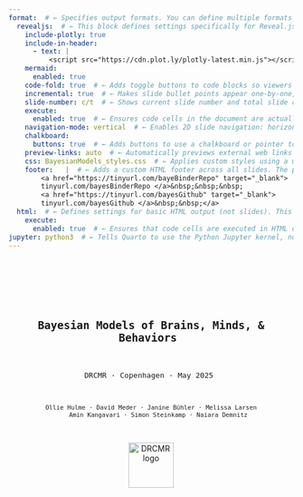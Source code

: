 ```yaml
---  
format:  # ← Specifies output formats. You can define multiple formats like revealjs (slides), html, pdf, etc.
  revealjs:  # ← This block defines settings specifically for Reveal.js slide output.
    include-plotly: true
    include-in-header:
      - text: |
          <script src="https://cdn.plot.ly/plotly-latest.min.js"></script>
    mermaid:
      enabled: true
    code-fold: true  # ← Adds toggle buttons to code blocks so viewers can hide/show the code.
    incremental: true  # ← Makes slide bullet points appear one-by-one, rather than all at once.
    slide-number: c/t  # ← Shows current slide number and total slide count (e.g., “3/10”) in the presentation.
    execute:
      enabled: true  # ← Ensures code cells in the document are actually executed during rendering.
    navigation-mode: vertical  # ← Enables 2D slide navigation: horizontal for sections, vertical for subsections.
    chalkboard:
      buttons: true  # ← Adds buttons to use a chalkboard or pointer tool while presenting.
    preview-links: auto  # ← Automatically previews external web links (e.g., YouTube, PDFs) inside slides.
    css: BayesianModels_styles.css  # ← Applies custom styles using a user-defined CSS file.
    footer:   |  # ← Adds a custom HTML footer across all slides. The pipe (|) means the following lines are literal block text.
        <a href="https://tinyurl.com/bayeBinderRepo" target="_blank">
        tinyurl.com/bayesBinderRepo </a>&nbsp;&nbsp;&nbsp;  
        <a href="https://tinyurl.com/bayesGithub" target="_blank">
        tinyurl.com/bayesGithub </a>&nbsp;&nbsp;</a>      
  html:  # ← Defines settings for basic HTML output (not slides). This is optional, but useful if rendering to HTML format too.
    execute:
      enabled: true  # ← Ensures that code cells are executed in HTML output as well.
jupyter: python3  # ← Tells Quarto to use the Python Jupyter kernel, not the default R kernel.
--- 
```

<!-- #region Title slide -->
--- 
 

<div style="display: flex; flex-direction: column; align-items: center; height: 100vh; padding-top: 60px; text-align: center;">
  <div style="font-size:1.6em; font-weight:bold; margin-bottom:10px; margin-top:10px;">
    Bayesian Models of Brains, Minds, & Behaviors 
  </div>

  <div style="font-size:1.1em; margin-bottom:15px;">
    DRCMR · Copenhagen · May 2025 
  </div>

  <div style="font-size:0.9em; max-width: 80%; margin: 0 auto;">
    Ollie Hulme · David Meder · Janine Bühler · Melissa Larsen
        Amin Kangavari · Simon Steinkamp · Naiara Demnitz
  </div>

  <img src="images/DRCMR_regionH_KU_logo.png" alt="DRCMR logo" style="height:80px; margin-top:15px;">
</div>

---
<!-- #endregion -->

<!-- #region Lecture#1 Preamble -->
# Lecture 1: Preamble
- How the week will go
- Materials  
- Schedule  
- Social 😊  
- Aims & expectations  

## Course overview

- **Basic modelling** → Get started
- **Intermediate modelling** → Go deeper
- **Integrate neural data** → Bridge brain & behavior
- **Group presentations** → Show what you built
- ↓
- lectures · interactive exercises · discussion · case studies ·  group work 
 
## Overarching schematic
- ![](images/course_schema.jpg){width=100%}
- Your group project will reflect this workflow.

## Group work & presentations
- **Separate** into small groups
- **Supervision** from multiple experts 
- **Pick question** that requires cognitive modelling
- **Design experiment** that collects behavioral & neural data
- **Design models**, sketch graphical diagrams, plan analyses to test hypotheses & answer question
- **Present projects**, share your work, ~15 mins on fri
- **Audience** questions & discussion 

## Materials: Interactive exercises  
- Run interactive python code via Binder   
- No installation needed  → just open in browser and go 😌  
- Loading takes time → keep your tab open
- <div style="text-align: center;">
    <img src="/images/binder.png" alt="binder screenshot" width="300px">
  </div>
- link in footer 👇 

## Materials: GitHub  
- All materials + code on GitHub 
- <div style="text-align: center;">
    <img src="/images/github.png" alt="github screenshot" width="300px">
  </div>
 - link in footer 👇   

## Materials: Book
- <div style="text-align: center;">
   <img src="/images/book.jpeg" alt="book screenshot" width="300px">
 </div>
- We rely heavily on it especially on days 1-3

## Schedule
- Up to date schedule > See the GitHub > README.md
- LOCATION CHANGES BY DAY
 
## Social: WhatsApp 
- Chat with each other 💬
- Ask & answer questions amongst yourselves 🗣️
- Stay in touch ❤️
- Friday bar! 😄
- Join group via 👇
- <img src="/images/whatsapp.png" width="300px">

## Overarching aim
- **Use the tools of probability theory to scientifically understand brains, minds, and behavior**
- **New perspective**. Upgrade your scientific thinking
- **Simplicity.** Tools are parsimonious, flexible, intuitive, and powerful.
- **Universality.** Same principles apply to science, statistic, brains, minds, behaviors, evolution, even physics. 
 
## Overarching schematic
- ![](images/course_schema.jpg){width=100%}
- Your goup project will reflect this workflow.

## Specific aims
- **Focus on mind & behavior** → Cognitive models 
- **Connect to neural data** via simple methods 🧠
- **Stop describing 🥱 → Start explaining 😌**
- **Engage.** Hands-on · Interactive · Discursive 
- **KISS.** Keep It Simple, Stoopid 😜
- **Vibes.** Intuitive · Playful · Fun · Useful ✨

## Our expectations of you:
- **Life is short.** Don't things pass that you dont understand. 
- **Your life matters.** Your understanding matters. Actively take part.
- **You are entitled** to understand this. 
- **Don't listen** to it, fight it. 🥊
- **Disrupt.** Ask questions, interrupt. 🙋‍♂️
- **Be sceptical.** The truth is out there. 🤨

## We love to hear:
- *"I'm probably being stupid..."* 🤪
- *"I might have missed this..."*
- *"i dont understand why..."*
- *"do you have an intuition for why..."*
- *"i'm confused..."* 🤔
 
## Don't do this to yourself:
- Nod and pretend you get something 🙅‍♂️ 
- Assume you are the only one confused 😵‍💫😵
- Collapse under self doubt.

## Course team
- Too shy to ask a question, talk to Janine
- Organisation, ask David or Ollie
- Technical issue / Github / Binder / Python > Simon

<!-- #endregion-->

<!-- #region Lecture#2 Basics of Bayesian analysis-->

# Lecture 2: Basics of Bayesian Analysis
- The spirit of Bayesian thinking
- What is Bayesian modeling?
- Principles of Bayesian inference
- Observable vs. latent variables
- Beliefs and evidence
- Estimation methods
- Why Bayesian methods?

## The spirit of Bayesian thinking 
- <br>
- *"Probability theory is nothing but common sense reduced to calculation."* — Laplace (1814)  
- <br>
- *"The rules of probability are the rules of consistent reasoning."* — Jaynes (2003)  
- <br>
- *"Bayesian methods are not a special brand of inference; they are the only logically consistent rules for inference that are known."* — Jaynes (2003)

::: {.footer}
Laplace (1814); Jaynes (2003)
:::

## Bayesianism as the calculus of common sense
- <br><br>
- *Bayesianism is just probability theory applied to inference.* — Jaynes (2003)

::: {.footer}
Jaynes (2003)
:::

## Probability as rational consistency 
- Bayesian modeling follows the rules of probability.
- Probability is logic.
- Logic is consistency.
- Consistency is rationality.
- And rationality is just thinking clearly.

## So what is "Bayesian Modeling of Minds, Brains, and Behavior"?
- This course is about **thinking clearly about minds, brains, and behavior**.
- It's about testing theories rationally, using the evidence provided by data.
- Bayesian modeling offers a principled, rational way to update beliefs based on evidence.
- Ta-da!

## Bayesian Updating in a Nutshell
- Prior belief → Evidence → Posterior belief

## Example of a cognitive task 
- e.g., go/no-go
- <img src="/images/gonogo.png" width="800px">

## Cognitive task example
- 10 binary trials of equal difficulty
- Estimate ability $\theta$ from behavior
- $\theta$ is *latent*; 
- data are *observed*
- e.g., correct responses $k = 8$ out of $n = 10$

## Latent vs. observed
- <img src="/images/latent_observable.png" width="1000px">

## Why latent variables?
- We want to explain, not just describe
- *Descriptive*: e.g. "What did the subject score?"
- *Explanatory*: e.g. "What ability caused that score?"

## Why Science Cares About the Latent
- Scientific questions are causal:
  - Do parkinsons patients differ in *risk taking* on and off medication? 
  - Does serotonin change *empathy*? 
  - Does alpha waves cause *memory consolidation*? 
  - Does ozempic improve *cognitive flexibility*?
- We observe data, but we infer about latent causes
- Bayesian modeling connects observables to latent processes

## Back to the cogntive task
- **Observed**: number correct ($k/n$)
- **Latent**: ability ($\theta$)
- Same $\theta$ can result in different $k/n$
- Different $\theta$ can result in the same $k/n$ 
- Bayesian inference accounts for this uncertainty

## Beliefs as Distributions
- Probability distributions encode **beliefs**
- The **center** = most likely value
- The **spread** = uncertainty
- *To play with this open the notebook on Binder*
- `notebooks/probability_distributions.ipynb`
- see "Beliefs as distributions"

## Probability mass functions for discrete variables
- <img src="/images/probability_mass.jpg" width="350px" style="display:inline"/> 
- Total mass sums to 1: $\sum_x p(x) = 1$  
- Range sums: $p(2 \leq x \leq 4) = 0.4$  
- Odds: $\frac{p(5)}{p(7)} = 7$

## Probaility density functions for continuous variables
- <img src="/images/probability_density.jpg" width="350px">
- all probability density integrates to 1
- area under the curve is 1
- densities can exceed 1
- ratios make sense: 5.5 is 5 times less likely than 0.7

## Probability Density Functions for continuous variables
- <img src="/images/probability_density.jpg" width="350px" style="display:inline"/>
- Total area under curve: $\int p(x)\,dx = 1$  
- Densities can > 1, but only area matters.  
- Likelihood ratios make sense: e.g., $p(5.5)/p(0.7) = 1/5$

## Interpreting probability distributions  
- It's important to read and reason with probabilty distributions.
- `notebooks/probability_distributions.ipynb` 
- see "Interpreting probability distributions"

## Bayes’ rule
- <br> 
- $p(\theta \mid D) = \frac{\color{red}{p(D \mid \theta)} \cdot \color{blue}{p(\theta)}}{\color{green}{p(D)}}$
- <br>
- Posterior = $\frac{\color{red}{\text{Likelihood}}  \cdot \color{blue}{\text{Prior}}}{\color{green}{\text{Marginal likelihood}}}$
- <br>
- $\theta$ is a parameter, here "ability"
- $D$ is data, here it is the correct performance, $k$ successes out of $n$ trials
- <br>
- This tells us how our beliefs about ability are updated by the evidence provided by the data.

## Prior
- $p(\theta \mid D) = \frac{\color{red}{p(D \mid \theta)} \cdot \color{blue}{p(\theta)}}{\color{green}{p(D)}}$&nbsp;&nbsp;&nbsp;&nbsp;&nbsp;&nbsp;$\text{Posterior} = \frac{\color{red}{\text{Likelihood}} \cdot \color{blue}{\text{Prior}}}{\color{green}{\text{Marginal likelihood}}}$
- <br>
- **$\color{blue}{\text{Prior}}$** is what we believe about $\theta$ before seeing the data. 
- It reflects our assumptions or prior knowledge.

## Likelihood
- $p(\theta \mid D) = \frac{\color{red}{p(D \mid \theta)} \cdot \color{blue}{p(\theta)}}{\color{green}{p(D)}}$&nbsp;&nbsp;&nbsp;&nbsp;&nbsp;&nbsp;$\text{Posterior} = \frac{\color{red}{\text{Likelihood}} \cdot \color{blue}{\text{Prior}}}{\color{green}{\text{Marginal likelihood}}}$
- **$\color{red}{\text{Likelihood}}$** is the probability of data $D$ given a value of $\theta$.
- It shows how well each $\theta$ explains the data.
- Higher likelihood → stronger belief in $\theta$ 
- Lower likelihood → weaker belief.

## Marginal likelihood
- $p(\theta \mid D) = \frac{\color{red}{p(D \mid \theta)} \cdot \color{blue}{p(\theta)}}{\color{green}{p(D)}}$&nbsp;&nbsp;&nbsp;&nbsp;&nbsp;&nbsp;$\text{Posterior} = \frac{\color{red}{\text{Likelihood}} \cdot \color{blue}{\text{Prior}}}{\color{green}{\text{Marginal likelihood}}}$
- <br>
- **$\color{green}{\text{Marginal likelihood}}$** is the total probability of the data under all possible values of $\theta$.
- It represents how good the model is at predicting the data. 
- In doing so it normalizes the result so the posterior is a valid probability distribution.
- Note that it is independent of $\theta$

## Posterior
- $p(\theta \mid D) = \frac{\color{red}{p(D \mid \theta)} \cdot \color{blue}{p(\theta)}}{\color{green}{p(D)}}$&nbsp;&nbsp;&nbsp;&nbsp;&nbsp;&nbsp;$\text{Posterior} = \frac{\color{red}{\text{Likelihood}} \cdot \color{blue}{\text{Prior}}}{\color{green}{\text{Marginal likelihood}}}$
- <br>
- **Posterior** is what we believe about $\theta$ *after* seeing the data. 
- It’s the prior that has been updated by the evidence provided by the data.

## Updating beliefs with data
- We start with a **prior** belief $p(\theta)$
- Observe **data**: e.g. \( k = 9 \) correct out of \( n = 10 \)
- Bayes updates the belief:
- $p(\theta \mid D) = \frac{\color{red}{p(D \mid \theta)} \cdot \color{blue}{p(\theta)}}{\color{green}{p(D)}}$

## Intuition behind belief updating  
- The more likely the data is for a given $\theta$  
- The more we believe in that value of $\theta$ after seeing the data.
- The values of $\theta$ that are better supported by the data, are more believed in after experiencing the data
- We have updated our beliefs according to the data

## Proportional form of Bayes rule
- Since:  
  $p(\theta \mid D) = \frac{\color{red}{p(D \mid \theta)} \cdot \color{blue}{p(\theta)}}{\color{green}{p(D)}}$
- <br>
- The **$\color{green}{\text{Marginal likelihood}}$** $\color{green}{p(D)}$ doesn’t depend on $\theta$
- <br>
- So we can rewrite as:  
- $p(\theta \mid D) \propto \color{red}{p(D \mid \theta)} \cdot \color{blue}{p(\theta)}$
- $\text{Posterior} \propto \color{red}{\text{Likelihood}} \cdot \color{blue}{\text{Prior}}$
- "*Posterior is proportional to likelihood times prior*""

## Prior beliefs for theta
- `notebooks/probability distributions.ipynb`
- see "Prior beliefs for theta"

## Multiplying prior and likelihood
- `notebooks/probability distributions.ipynb`
-  see "Multiplying prior and likelihood" 

## Is the likelihood a probability distribution?
- `notebooks/probability distributions.ipynb`
-  see "Is the likelihood a probability distribution?"  

## Bayesian credibility intervals
- `notebooks/probability distributions.ipynb`
-  see "Bayesian credibility intervals"  

## Summarising the posterior
- `notebooks/probability distributions.ipynb`
-  see "Summarising the posterior" 

## Compute the posterior for the beta
- Prior: $p(\theta) \sim \text{Beta}(1,1)$
- Posterior: $p(\theta \mid D) \sim \text{Beta}(1 + k, 1 + n - k)$
- $k$ = correct, $n$ = total trials
- Simple, tractable update rule for binary outcomes
- `notebooks/probability distributions.ipynb`
- see "Computing posterior for the beta"

## Sequential updating of posterior
- Bayesian inference is consistent across steps
- One-step:
  - Prior → Combined data → Posterior
- Two-step:
  - Prior → Data1 → Intermediate Posterior → Data2 → Final Posterior
- Final result is identical
-  `notebooks/probability distributions.ipynb`
- see "Sequential updating"

## Why sequential updating of posterior matters
- You can peak at your data, it's ok! 
- Enables inference as data rolls in.
- *Optional stopping*: stop early, or extend data collection 
- *Efficient*: time, money, resources
- *Ethical*: minimises animals, humans, unnecessary treatment etc.

## Frequentist methods don’t allow this
- Frequentist inference assumes a fixed sample size and plan
- Stopping early or collecting more data invalidates p-values
- Counterfactual policies: what you would have done, if the data had turned out different impacts on your p-values. 
- Not widely understood. 

## Conjugate priors
- If Prior and posterior from the same distribution family → *conjugate*  
- <br>
- For example:
- $p(\theta): \text{Beta}(\alpha, \beta)$ 
- $p(\theta|data): \text{Beta}(\alpha + k, \beta + n - k)$
- <br>
- The posterior can be computed by plugging data directly into an equation
- Conjugacy allows for *analytic updates* 

## When conjugacy isnt possible: Sampling
- Conjugacy is relatively rare in real world cases
- In cases where conjugacy is not available sampling solutions are possible
- Commonly MCMC - Markov Chain Monte Carlo
- Works even when no closed-form solution
- Approximates the posterior via sampling

## Analytic vs. Sampling
- **Analytic**: Exact, when conjugate, rare
- **MCMC**: Approximate, more flexible, common

## MCMC in Practice
- **Red pill**: Learn how MCMC really works 🤓  
  - [Intuitive guide to MCMC internals](https://chat.openai.com/share/887b4e2d-2689-4e2d-b9ae-246b71d5782e)  
  - [Metropolis-Hastings explained simply](https://chat.openai.com/share/55cb6a00-1718-4327-8d51-3902a2064a11)  
  - These methods will keep evolving — expect newer algorithms, faster sampling, and better approximations.

- **Blue pill**: Trust the method and use it (but know how to spot when it's broken) 😄  
  - We'll demonstrate and visualise MCMC in practice.

## MCMC demo
- Go to "MCMC"
- `notebooks/probability distributions.ipynb`

## Why Bayesian Methods?
- **Principled reasoning**: Probabilistic logic = consistent thinking  
- **Uncertainty-aware**: Fully models uncertainty  
- **Latent variables**: Model hidden causes, not just outcomes  
- **Transparent updating**: Prior → Evidence → Posterior
- **Sequential updating**: Updating is the same whether data is sequential or all-in-one-go.  
- **Richer explanations**: From describing data to explaining via theory  
- **Flexible models**: Hierarchical, generative, extensible
- **Simple**: Same principle always. Learn it once. Apply it forever. 

<!-- #endregion-->

<!-- #region Lecture#3 Modelling a binary process-->

# Modeling a Binary Process
- Modeling binary outcomes in cognition  
- From observed data to hidden probabilities  
- Graphical models and their notation  
- Bayesian inference with JAGS  
- Convergence diagnostics and posterior checks  

## Modeling a Binary Process
- Start simple: focus on binary outcomes  
  e.g., *Success/Failure*, *Correct/Incorrect*, *Yes/No*
- Common examples: 
  *coin flips, true/false questions, detection tasks, motor responses*
- In our go/no-go example, each of the $n$ trials results in either $k$ successes  
- Binary processes are foundational for modeling cognition

## Getting Started
- Our goal is to infer ability in a go-no-go task
- We estimate a rate — the hidden probability $\theta$ that a response is correct
- We represent our uncertainty about $\theta$ as a probability distribution
- Many cognitive tasks can be modeled this way

## Binary Tasks in Cognitive Science
- Go/no-go, stop-signal, 2AFC, task switching  
- Recognition memory, Stroop, Flanker, oddball detection  
- Visual search, discrimination tasks, and so on. 

## From Binary Outcomes to a Hidden Rate
- Observe $k$ successes in $n$ trials → compute $\frac{k}{n}$
- But our interest is in the *underlying* success rate $\theta$
- Model: $k \sim \text{Binomial}(\theta, n)$
- $p(k \mid \theta, n) = \binom{n}{k} \theta^k (1 - \theta)^{n - k}$
- Assumes independent, identically distributed (i.i.d.) trials — no history effects

## Try it Yourself
- `notebooks/probability distributions.ipynb`
- see lecture 3 > "Binomial distribution"

## Graphical Models
- Graphical models represent probabilistic structure visually
- Nodes represent variables; edges represent dependencies
- Child nodes are conditionally dependent on parent nodes
- This is our JAGS model:
- ![](images/graphical%20model.png){width=30%}

## Graphical Notation

- **Circular** nodes: continuous variables  
- **Square** nodes: discrete variables  

- **Shaded** nodes: observed  
- **Unshaded** nodes: hidden  

- **Single border**: stochastic variable  
- **Double border**: deterministic relationship

## Graphical Notation Reference
- ![](images/graphical%20lexicon.jpeg){width=70%}

## Graphical Model Quiz
- ![](images/graphical%20model%20test.jpeg){width=30%}
- Upper node: What type of variable is this?  
- **Answer:** Continuous, stochastic, and observed
- Lower node: What type of variable is this?  
- **Answer:** Discrete, deterministic, and unobserved

## Sampling via JAGS
```.python
model {              # Define the model
  theta ~ dbeta(1,1) # Prior: theta follows a uniform beta distribution
  k ~ dbin(theta,n)  # Likelihood: k follows a binomial distribution
                     # with parameters theta and n
}                    # End of model
```
- ![](images/graphical%20model.png){width=30%}

## Interpreting the graphical model for the code
- ![](images/graphical%20model.png){width=30%}
- Theta is latent, and continuous
- n is observed and discrete
- k is observed and discrete
- Both feed n and k feed in to the likelihood to generate k

## R-hat as a convergence check
- It’s important to check that the sampling has converged to the stationary distribution.
- One heuristic is the R-hat statistic:  
  $\hat{R} = \frac{\text{var}(\text{within-chain})}{\text{var}(\text{across-chain})}$
- Rule of thumb: $\hat{R}$ should be between 1.00 and 1.01 for convergence.

## Inspecting the chains 
- the chains of samples should look like *hairy catapillars*
- like this:
- ![](images/hairy_caterpillar.png){width=60%}

## Try it yourself
 - go to "MCMC convergence checks**
 -  📂 `notebooks/probability distributions.ipynb`

## Difference between two rates
- Suppose we observe two processes, each producing successes out of trials:
- Process 1: $k_1$ successes out of $n_1$ trials  
- Process 2: $k_2$ successes out of $n_2$ trials
- We assume each is governed by a different underlying rate: $\theta_1$ and $\theta_2$.

## Estimating the difference
- We want to model each rate with a posterior Beta distribution, and we are interested in the difference:
- $\delta = \theta_1 - \theta_2$
- This tells us how much more (or less) likely success is in one group compared to the other.

## Examples and intuition
- Examples:
- 📈 Effect of a drug on performance ($\theta_1$ = treated, $\theta_2$ = control)
- 👶 Performance difference between age groups
- 🧪 Comparison of two algorithms on success rate
- A positive $\delta$ means group 1 is better; a negative $\delta$ means group 2 is better.

## Graphical model for inferring differences
- ![](images/fig3.3.jpg){width=100%}
- Why is delta double boundary?
- Because it is completely determined by the two thetas 

## JAGS code for infferring differences in rates
```.python
model{ 
  k1 ~ dbin(theta1,n1)
  k2 ~ dbin(theta2,n2)
  theta1 ~ dbeta(1,1)
  theta2 ~ dbeta(1,1)
  delta <-theta1-theta2
}                   # End of model
```
## Try it yourself
 - go to "Inferring the difference between two rates"  
 - `notebooks/probability distributions.ipynb`

## Interpret the posterior
- What is the approximate probability that the difference in rates  ($\delta$) is below 0?
- ![](images/posterior_delta.png){width=45%}

## Inferring a common rate 
- In some cases we want to infer a rate for 2 different processes
- e.g. *same subject & task, two different sessions*
- e.g. *same group, different subjects*
- e.g. *same subject, different tasks*
- Here we would model a single $\theta$
- ![](/images/common_rate_model.jpg) 

##  Same model with plate notation
- ![](/images/common_rate_model_plate.jpg)
- note only one theta, but multiple processes indexed by i 

## JAGS code for inferring a common rate 
```.python
 model{ 
  k1 ~ dbin(theta,n1)
  k2 ~ dbin(theta,n2)
  theta ~ dbeta(1,1)
}
```
- ![](/images/common_rate_model.jpg){width=100%} 
- Only one $\theta$ is modelling the two sets of data $k1$ and $k2$

## Try it out
 - go to "Inferring a common rate"  
 - `notebooks/probability distributions.ipynb`

## Predictions
- In Bayesian modeling, everything is about prediction.
- There are two fundamental axes:
  1. Are we predicting **parameters** or **data**?
  2. Are we predicting **before** or **after** observing data?

## Diiferent types of prediction
|                       | **Before data**                                         | **After data**                                                             |
|-----------------------|---------------------------------------------------------|----------------------------------------------------------------------------|
| **Parameters**        | Prior distribution: $p(\theta)$                         | Posterior distribution: $p(\theta \mid d_{\text{obs}})$                    | 
| **Data**              | Prior predictive distribution: $p(d_{\text{new}})$      | Posterior predictive distribution: $p(d_{\text{new}} \mid d_{\text{obs}})$ |

## Predicting parameters
- The **prior distribution** $p(\theta)$ is our prediction about the parameter before seeing data.
- The **posterior distribution** $p(\theta \mid d_\text{obs})$ is our updated prediction after observing data.

## Predicting data.
- The **prior predictive distribution** $p(d_{\text{new}})$ tells us what data we expect based on our prior belief about $\theta$.
- The **posterior predictive distribution** $p(d_{\text{new}} \mid d_{\text{obs}})$ predicts new data based on our updated belief.

## Todays posterior is tomorrows prior
- This measn that any posterior can always become a prior for a future prediction, and so on.  

## Prior and posterior prediction
```.python
model {
  # Prior distribution
  thetaprior ~ dbeta(1,1) 
  
  # Prior predictive distribtion
  priorpredk ~ dbin(thetapior,n) 
  
  # Posterior distribution 
  theta ~ dbeta(1,1) # theta becomes the posterior distribution of   
  k ~ dbin(theta,n) #likelihood for updating prior to posterior
  
  # Posterior predictive distribution
  postpredk ~ dbin(theta,n) # posterior predictive distibution
}
```
## Samples of the four distributions
- ![](/images/prior_post_predictions.jpg){width=60%}
- Prior and posterior distributions are in the space of the parameter
- Prior and posterior predictive distributions are in space of the data k out of n trials. 
 
## Comparing data to the posterior predictive distribution 
- - ![](/images/common_rate_model.jpg){width=100%} 
- If we estimate the model along with its predictive distributions
- We can see how this compares to the actual data

## Descriptive adequacy
- ...means how well does the model describe the data
-  Posterior for this data: k1 = 0, n1 =10 & k2=10, n2 = 10
- ![](images/posterior_common.jpg){width=50%}
- Looks ok, but does it have descriptive adequacy?

## Check posterior predictive distribution against data
- ![](images/posterior_predictive_common.jpg){width=40%}
- The model has poor *descriptive adequacy*. Why?
- Its a common rate model, so it predicts the same rate, but the data clearly is better modelled with different rates.  
 
## Prediction backwards and forward in time 
- Prediction normally about the future.
- Predictions can also apply to the past e.g. when information is missing.
- Data can help us infer hidden cognitive variables, which in turn may predict past behavior where information is incomplete.
- We predict what might have been known in the past if more information had been available. 
- Inference allows prediction both forward and backward in time.
 
## Prediction forward and backward in time
- Prediction is usually about the future — but it can also apply to the past.
- When data are missing, we use observed evidence to infer what *might have happened*.
- Cognitive models often predict hidden variables that explain past behavior.
- Inference lets us predict both what **might** happen and what **might have** happened.
<!-- #endregion -->

<!-- #region Lecture#4 Inference with Gaussians   -->
# Inferences with Gaussians  
- Due to central limit theorem, data and parameters are frequently Gaussian
- Gaussians have 2 parameters, a mean and a measure of their spread
- Spread can be expressed as a variance, std, or a precision (1/var) 
 
## Graphical model for Gaussians 
- Simple model for inferring Gaussian with unknown mean and std
- ![](fig.4.1.jpg)
 
## Interactive demo of Gaussian
- Jupyter notebook - interactive plotting of gaussian
 
## Sampling model for inferring Gaussians  
model { 
for (i in 1:n){
x[i]~dnorm(mu,lambda)
}
mu~dnorm(0,0.001)
sigma~dunif(0,10)
lambda<-1/pow(sigma,2)
} 
 
## Repeated measures of IQ 
- Imagine taking a cognitive test like IQ multiple times
- The mean is your IQ, and the spread models fluctuations in your performance. e.g. attention, fatigue, emotion, venus orbitting satturn
- We can model this as a Gaussian for each person

## Graphical model for IQ
- ![](fig.4.3.jpg)
- What parameter is common to all subjects?
- No index on the std. This means it is fixed.
- Is this justified?
- How to change it?
 
## Sampling code for IQ 
model{
  for (i in 1:n) {
    for (j in 1:m) {
      x[i,j]~dnorm(mu[i],lambda)
    }
  } 
sigma~dunif(0,100)
lambda <-1/pow(sigma,2)
for (i in 1:n) {
  mu([i]~ dunif(0,300))
}

}
<!-- #endregion                            -->

<!-- #region Lecture#5 Latent Mixture models      -->

# Latent mixture models
- What are they?
- How to use them to model mixtures of cognitive processes or traits
- How to use them to model compare models 

## Latent mixture models
- ...allow you to model data as coming from a *mixture* of *latent* processes. 
- This could be a mixture of cognitive processes, e.g. *guessing and trying, attending and not attending, remembering and forgetting.*
- Or mixture of states or traits, e.g. *depresssed vs. healthy, parkinsons vs. healthy, sleepy vs. awake*  
- An indicator variable estimates which mixture of processes generated the data.
- You can also use these mixture models to compare different models 

## Example: Latent mixture model of cognitive test
- *“Tryers”* have an ability that determines their rate of correct responses.
- *“Guessers”* score at chance level (e.g. 50%).
- Each participant belongs to one of the two groups.
- An *indicator* variable $z_i$ models *guesser* or *tryer*.

## Latent mixture model vs. simpler model
- ![](images/lmm.jpg){width=50%}
- ![](images/%20binomial%20rate%20model.jpg){width=50%}
- Its the same model, $z$ just allows a mix of two different processes that can set the rate $\theta$.
- Simples. 

## Latent mixture graphical model 
- ![](images/lmm.jpg){width=50%}
- $z_i$ is an indicator variable for participant $i$.
- $z_i = 0$ → guesser; $z_i = 1$ → tryer.
- $\psi = 0.5$ is the known chance performance level.
- $\phi$ is the tryer’s ability (same as $\theta$).
- Posterior of $z$ tells us the probability of each subject being either a guessers vs. a tryer.

## JAGS code for latent mixture
```.python
model {
  for (i in 1:p) {
    z[i] ~ dbern(0.5)
  }

  psi <- 0.5
  phi ~ dbeta(1, 1) I(0.5, 1)

  for (i in 1:p) {
    theta[i] <- equals(z[i], 0) * psi + equals(z[i], 1) * phi
    k[i] ~ dbin(theta[i], n)
  }
}
```
## Interactive demo
- `notebooks/probability distributions.ipynb`
-  Let's simulate data first
-  go to "Simulate guessers and tryers"  
- <br>
- Then we can run inference on each subject
-  go to "Infer guessers and tryers" 
 
<!-- #endregion                             -->

<!-- #region Lecture#6 Model selection            -->

# Model selection
- Why we need to compare models
- Simplicity vs. complexity
- Marginal likelihood as a comparison tool
- Predictive performance and prior bets
- Bayesian model comparison intuition

## Why compare models?
- Exept for the last section, we’ve mainly focused on single models
- Science advances by comparing competing explanations
- “This theory is good” → compared to what?
- We want to know which theory explains the data *better*
- This requires comparing models

## Simplicity vs. complexity
- “Explain phenomena by the simplest hypothesis that works” — Ptolemy
- “Avoid unnecessary plurality” — Occam’s razor
- “Complexity must pay for itself” — Hinton
- “Minimize free energy” — Friston
- These ideas all reflect the same principle: balance fit and complexity

## The Bayesian solution
- Many methods try to balance fit and complexity
- Bayesian methods do it naturally 
- Bayes gives us a single number for model quality: marginal likelihood
- It rewards accuracy...
- ...and penalizes wasted complexity

## Conditioning on a model
- Bayes' rule always assumes *a model*  
- But we can easily imagine different models, with different priors or structures
- Science is filled with competing explanations and models after all  
- We now ask: which model better predicts the data?  
- This leads us to the *marginal likelihood*  
- It’s the probability of the data, *given the model*

## Marginal likelihood
- $p(D \mid M)$ = average predictive performance of model $M$
- It’s a single number: 
- *How well the model predicted the data, on average*
- It accounts for *all* parameter values, weighted by their prior

## Analogy to betting
- Think of it like your model is betting on which parameter values best predict the data
- The better your bets, the higher your model’s score
- The prior is the placing of the bets, and the marginal likelihood is how good those bets paid off. 

## Marginal likelihood in words
- How probable was the data under this model $M$?
- Did the model concentrate its predictions where the data actually were?
- Priors spread out predictive mass
- Bad priors waste predictions on wrong areas
- Good priors focus predictions where the data land

## Octopus example
- There are two ~~octopi~~ octopusses.
- Both claim to be paranormal.
- It's 1970, so they are both working for the CIA
- ![](images/octopuses.jpg){width=50%}

## Octopus predictions 
- Where is the Russian sub?
- Alice: northern hemisphere
- Bob: Baltic Sea
- Data: Off the coast of Stockholm
- Alice was vaguely right 
- Bob was more precisely right → higher marginal likelihood

## How is marginal likelihood calculated?
- It’s the expected likelihood under the predictions of the prior:
- $p(D \mid M) = \int p(D \mid \theta, M)\, p(\theta \mid M)\, d\theta$
- For discrete parameters:
- $p(D \mid M) = \sum p(D \mid \xi_i)\, p(\xi_i)$
- It's a weighted average across all parameter settings

## Try it out  
- Lets compare alice and bob
-  `notebooks/probability distributions.ipynb`
- "Compare octopusses via marginal likelihood"

## Worked example
- Suppose a model has three parameter values: $\theta = \{0, 0.5, 1\}$
- Prior probabilities: $p(\theta_1) = \color{blue}{0.6}$, $p(\theta_2) = \color{blue}{0.3}$, $p(\theta_3) = \color{blue}{0.1}$
- Likelihoods: $p(D \mid \theta_1) = \color{red}{0.1}$, $p(D \mid \theta_2) = \color{red}{0.4}$, $p(D \mid \theta_3) = \color{red}{0.6}$
- Marginal likelihood:  
  $p(D) = \color{blue}{0.6} \cdot \color{red}{0.1} + \color{blue}{0.3} \cdot \color{red}{0.4} + \color{blue}{0.1} \cdot \color{red}{0.6}$
- Step by step:  
  $= \color{gray}{0.06} + \color{gray}{0.12} + \color{gray}{0.06} = \boxed{0.24}$

## Complexity and spread
- More complex models spread their predictions widely
- This lowers the average likelihood
- Even if they include the truth, they may assign low probability to it
- Marginal likelihood punishes this
- Broad priors = wasted predictions = lower score = lower marginal likelihood

## Complexity is not just parameter count
- A model with *many* narrow priors can be simple
- A model with *one* vague prior can be complex
- Complexity = how broadly a model spreads its predictions
- Narrow predictive distributions = simpler models
- Wide, uncertain predictions = complex models

## Misconception - sidenote
- <span style="color:gray">AIC, BIC penalize complexity by counting parameters</span>  
- <span style="color:gray">But parameter count ≠ true complexity</span>  
- <span style="color:gray">Complexity = how broadly a model spreads its predictions</span>
- <span style="color:gray">Bayesian marginal likelihood captures this automatically</span>

## Example: prior vagueness
- $\theta \sim \text{Uniform}(0,1)$ → vague → complex
- $\theta \sim \text{Uniform}(0.5,1)$ → tighter → simpler
- Both models have one parameter
- But they differ in how much of the prediction space they cover
- Complexity depends on how much ground a model tries to cover

## Example: prior vagueness 
- ![](images/complexity.png){width=100%}

## Why marginal likelihood matters
- It’s the most important quantity in Bayesian model comparison
- It unifies inference in brain, behavior, science
- Maximizing it means best average predictive performance
- It is the quantity that arguably everything else is trying to approximate: variational Bayes, free energy minimisation, ELBO, predictive coding, predictive processing

## Why marginal likelihood matters
- <span style="color:gray">Can even argue it is a *unique universal maximandum* for all physical and adaptive systems</span>
- <span style="color:gray">Woah man, that's like, deep.</span>
- 😵‍💫

<!-- #endregion                             -->

<!-- #region Lecture#7 Bayes factors              -->
# The Bayes factor
- Compared to what? This is a surprisingly powerful question to ask. 
- This model is good - it has high model evidence. 
- Ok great, but compared to what?
- We want relative evidence. We want to compare predictive performance for one model versus another. 
- The Bayes factor gives us this by taking the ratio of the marginal likelihoods for two different models
 
## Bayes factor equation
- Marginal likelihood measures a model’s absolute evidence by averaging its predictive performance over all parameter values.  
- Model selection often focuses on relative evidence —how well one model explains the data compared to another.  
- This is quantified using the Bayes factor:  
  $BF_{12} = \frac{p(D \mid M_1)}{p(D \mid M_2)}$
 
## Interpretation of the Bayes Factor  
- **BF > 1** → Data favors **M₁** over **M₂**.  
- **BF < 1** → Data favors **M₂** over **M₁**.  
- **Higher BF** → Stronger evidence for the favored model.  
- If **BF = 5**, the data is **5 times more likely** under **M₁** than **M₂**.  
- If **BF = 1/5**, the data is **5 times more likely** under **M₂** than **M₁**.  

## Jeffreys’ Scale for Bayes Factor  
| **Bayes Factor (BF₁₂)** | **Interpretation** |
|----------------|----------------|
| >100 | Extreme evidence for **M₁** |
| 30–100 | Very strong evidence for **M₁** |
| 10–30 | Strong evidence for **M₁** |
| 3–10 | Moderate evidence for **M₁** |
| 1–3 | Anecdotal evidence for **M₁** |
| 1 | No preference |
| 1/3–1 | Anecdotal evidence for **M₂** |
| 1/10–1/3 | Moderate evidence for **M₂** |
| 1/30–1/10 | Strong evidence for **M₂** |
| 1/100–1/30 | Very strong evidence for **M₂** |
| <1/100 | Extreme evidence for **M₂** |
-------------------------
 
## Example: Binomial Model  
- Suppose we have 9 correct (k) out of 10 trials (n) and compare two models:  
- M₁: A non-guessing model with unknown success rate.  
  $p(\theta \mid M_1) \sim \text{Uniform}(0,1)$  
- M₂: A guessing model with chance at 0.5
  $p(\theta \mid M_2) = 0.5$ 
- Compute **marginal likelihoods** for both models.  

## Bayes Factor for the example  
- **Marginal likelihoods**:  
- $p(D \mid M_1) = \left(\frac{10}{9}\right) \left(\frac{1}{2}\right)^{10}$  
- $p(D \mid M_2) = \left(\frac{1}{1+n}\right)$  
- **Bayes factor calculation**:  
 $BF_{12} = \frac{p(D \mid M_1)}{p(D \mid M_2)}$  
- $ BF_{12} = 0.107
- If $BF_{12} > 1$, M₁ is preferred; if < 1, M₂ is preferred.  
 
## Flipping the BF
- m1 is 0.107 less likely than m2
- hard to interpret
- thus when a BF is below it is often more convenient to take the reciprocal so that it is a value above 1.
- here it would be $BF_{21}$ which is 1/1.07 = 9.3
- M2 is 9.3 times more likely than M1
- the data is 9.3 times more likely under a model in which subjects are not guessing, vs. than in which they are guessing 

## Bayes vs. Fisher
- Bayesian methods are typically comparative, where two ore more models are compared
- Frequentist methods are not comparative, simply considering how unlikely data was generated by the null. 
- Evidence is always comparative. ratio of p(data|Innocent) : p(data|Guilty)

## Cautions and Critiques
- Bayes factors sensitive to prior specification.
- Must use careful prior selection and sensitivity analyses.
- Point null hypotheses controversial: can they ever be exactly true?
  - Pragmatically, yes (experimental studies).
  - Conceptually, more debated. 
<!-- #endregion                             -->

<!-- #region Lecture#8 Posterior                  -->
# Posterior model probabilities 
- Bayes factors compare the predictive performance of two different theories
- But model plausibility also depends on prior beliefs in each model.
- To assess relative plausibility after seeing the data we combine:
- Predictive performance (likelihood) and Prior plausibility (prior probabilities)
 
## Posterior odds
- Relaitve plausibility of models after seeing the data is indicated by the posterior odds
- The posterior odds of two models is:
  $\frac{p(M_1 \mid D)}{p(M_2 \mid D)} = \frac{p(D \mid M_1)}{p(D \mid M_2)} \cdot \frac{p(M_1)}{p(M_2)}$
- Or in words:
  **posterior odds = Bayes factor × prior odds**

## Bayes factor transforms prior odds into posterior odds
- The Bayes factor transforms **prior odds** into **posterior odds**:
  $\text{prior odds} \rightarrow \text{posterior odds}$
 
## Advantages of the Bayes factors
- Bayesian hypothesis tests (e.g., Bayes factors) naturally implement Ockham’s razor, penalising complex models when comparing them.  
- They quantify relative support for multiple models.  
- Allow model-averaged predictions over parameters.
- Bayes factors can provide evidence in favor of the null hypothesis (unlike frequentist)
- Bayes factors can be forever updated as data arrive (no fixed sample size or plan required)
- Easy to understand. How many more times likely the data is for one model than another. Thats it. What was the p-value again? 
 
## Extraordinary Claims Require Extraordinary Evidence
- Echoing Hume, Laplace, and Sagan: extraordinary claims require extraordinary evidence.
- This principle is baked into Bayesian methods through **posterior odds**:  
  $\text{Posterior odds} = \text{Bayes factor} \times \text{prior odds}$
- The prior plausibility of a model matters.
- Even strong evidence may not overturn implausible claims.
- Bayesian methods make explicit the influence of prior beliefs. Thats a good thing.
 
## Problems with p-values 
- p-values often misinterpreted
- ask your supervisor to define p-values. Most can't.
- p-values do not provide evidence for the null.
- depend on experimenter's intentions, and what they would do, if the data had turned out differently, as well as alternative hypotheses.
- Classical hypothesis testing is asymmetric:
- Null can be rejected, but never confirmed.

## Optional Stopping
- Bayesian methods allow data collection to stop at any time based on evidence.
- p-value methods require pre-specified stopping rules.
- Researchers can continue or stop based on interim Bayes factor values.
- Provides more flexibility and transparency.
 
## Challenges for Bayesian Approach
- Conceptual: Sensitivity to **prior distributions**.
- Computational: Difficulty in calculating **marginal likelihoods**.
- Using vague priors can lead to low-precision predictions.
- The Ockham’s razor property penalizes overly vague models.
- Priors must reflect meaningful knowledge — vague priors yield unhelpful results.
- Vague priors entail complex models
 
## Specifying Good Priors
- Researchers must encode prior knowledge into prior distributions.
- Options:
  - Subjective specification: Based on domain expertise.
  - Objective priors: E.g., unit-information priors, do not rely on specific prior knowledge.
- Objective priors useful for:
  - Wide applicability.
  - Transparent baseline comparisons.
  - Refinement with specific information when needed.
 
## Confusion About Priors
- Common misconception: Bayes factor depends on the prior plausibility of the models.
- In truth:  
  - Bayes factor is unaffected by prior probabilities of the models.
  - It does depend on the prior over model parameters (e.g., effect size).
- Important distinction:
  - Prior on models affects posterior probabilities but not bayes factor.
  - Prior on parameters affects the Bayes factor itself and hence the posterior odds.

## Prior Sensitivity
- When different parameter priors yield different conclusions, it shows scientific uncertainty.
- Strategies to handle prior sensitivity:
  - Local/intrinsic/fractional/partial Bayes factors.
  - Sensitivity analyses: Vary the priors on parameters and observe effects on conclusions.
- Reminder: Some models are robust, others are fragile to prior assumptions.
 
## Computational Challenges
- Computing marginal likelihoods is hard for complex models.
- Approximate methods include:
  - Candidate’s formula.
  - Basic marginal likelihood identity:
    $p(D \mid M_1) = \frac{p(D \mid \theta, M_1) p(\theta \mid M_1)}{p(\theta \mid D, M_1)}$
- MCMC-based methods:
  - Sample from posterior, evaluate likelihoods.
  - Use **model indicator variables** for model comparison.
<!-- #endregion -->

<!-- #region Lecture#9 Savage Dickey -->
# Savage-Dickkey method of model comparison
- In this method two models are compared:
  - **Null hypothesis ($H_0$)**: fixes parameter to a specific value, e.g., $\phi = \phi_0$
  - **Alternative hypothesis ($H_1$)**: parameter free to vary, e.g., $\phi \ne \phi_0$
- $H_0$ is nested within $H_1$ (by constraining parameter).
- Classical null hypothesis usually sharp (point-null).
 
## Savage–Dickey Density Ratio 
- Defines Bayes factor for nested models:
$BF_{01} = \frac{p(D \mid H_0)}{p(D \mid H_1)} = \frac{p(\phi = \phi_0 \mid D, H_1)}{p(\phi = \phi_0 \mid H_1)}$
- Simply the ratio of posterior to prior densities at the point of interest $\phi_0$ under the alternative hypothesis.
 
## Example: Binomial Scenario
- Binomial scenario: $\theta$ parameter, observing 9 correct and 1 incorrect response.
- Null hypothesis ($H_0$): $\theta = 0.5$
- Alternative hypothesis ($H_1$): $\theta$ free to vary, prior $\theta \sim Beta(1,1)$
- Bayes factor is the ratio of posterior and prior densities at $\theta=0.5$

## Visual Interpretation of Savage-Dickey
- ![](Fig7.1-example.jpg)
- Prior (uniform) and posterior distributions shown.
- Density ratio at $\theta=0.5$ gives Bayes factor.
 
## MCMC-Based Estimation for Savage-Dickey
- When analytical solutions are difficult, use MCMC:
-![](Fig7.2-MCMC-example.jpg)
- Posterior and prior estimated from MCMC samples.
- Heights of posterior and prior at the null point give Bayes factor.

## Advantages of Savage–Dickey
- Direct interpretation as density ratio.
- Simplifies computation —no separate marginal likelihood calculation needed.
- Works well for nested models.
<!-- #endregion    -->

<!-- #region Lecture#10 Compare guassian means    -->
# Commpare Gaussian means
- Common task: test if two Gaussian means differ
- Example: does glucose improve detection performance
- Focus: test claim that glucose boost has larger effect in summer

## Data
| Season | N  | Mean | SD  |
|--------|----|------|-----|
| Winter | 41 | 0.11 | 0.15|
| Summer | 41 | 0.07 | 0.23|
- Difference not significant  
- t = 0.79, p = 0.44

## p-values and the Null Hypothesis
- “From a null result, we cannot conclude that no difference exists…”
- p = 0.44 does not support H₀
- It just means data are not incompatible with H₀
- Need a Bayes factor to quantify support for H₀

## Bayes Factor Overview
- Bayes factor compares posterior vs prior odds
- Quantifies evidence for or against H₀
- Unlike p-values, can support H₀
 
## One-Sample Comparison Model
- Test standardized difference scores (e.g., winter - summer)
- Assume:
  - δ ~ Cauchy(0,1)
  - xᵢ ~ Gaussian(μ, 1/σ²)
  - μ = δσ

## One-Sample Graphical Model
- ![Fig 8.1](figures/graphical_model_onesample.png)
- Prior on δ: Cauchy(0,1)
- Prior on σ: Half-Cauchy
- Estimate posterior with MCMC
 
## Posterior vs Prior
- ![Figure 8.2](figures/posterior_prior_onesample.png)
- Posterior peaks near δ = 0
- Bayes Factor ≈ 5:1 in favor of H₀

## Order-Restricted Model
- SMM predicts **δ < 0**
- Use order-restricted prior:
  - δ ~ Cauchy(0,1) truncated to (-∞, 0)

## Updated Bayes Factor 
- ![Figure 8.4](figures/posterior_prior_orderrestricted.png)
- Stronger evidence for H₀: BF ≈ 10:1

## Summary 
- p-values can't confirm H₀
- Bayes factors can
- "Evidence of absence" of support for SMM's prediction
 
## Two-Sample Comparison
- Compare oxygenated vs plain water on memory
- Two independent groups

## Two-Sample Model Structure
- ![Figure 8.5](figures/graphical_model_twosample.png)
- Shared variance σ²
- δ = α / σ  
- α = μₓ - μᵧ
 
## Large Effect Example
| Group         | N  | Mean   | SD   |
|---------------|----|--------|------|
| Plain Water   | 20 | 68.35  | 6.38 |
| Oxygenated    | 20 | 76.65  | 4.06 |
| t(38) = 4.47, p < .01 |
 
## Two-Sample Bayes Factor
-![Figure 8.6](figures/posterior_prior_twosample.png)
- Posterior moves away from 0
- BF ≈ 447:1 in favor of H₁  
- Decisive evidence for oxygenated water effect 
<!-- #endregion   -->

<!-- #region Lecture#11 Compare binomial rates    -->
# Comparing binomial rates
- We will naturally compute binomial rates for different groups or conditions
- And ask which is larger? 
- We thus need to compare binomial rates and test hypotheses about which is bigger etc.

## Bayesian graphical model
- ![Figure 9.1](figures/Fig9.1.png)
- graphical model for comparing two proportions

## Bayesian model
- We model the observed counts using binomial likelihoods and assign uniform Beta priors:
    s1 ~ Binomial(theta1, n1)  
    s2 ~ Binomial(theta2, n2)  
    theta1 ~ Beta(1, 1)  
    theta2 ~ Beta(1, 1)  
    delta <- theta1 - theta2
- theta1: 
- theta2: 
- delta = theta1 - theta2: difference in proportions
- We are interested in the posterior distribution of delta.
 
## Model Code 
Here is the model used for posterior simulation:
    model {
      theta1 ~ dbeta(1,1)
      theta2 ~ dbeta(1,1)
      delta <- theta1 - theta2
      s1 ~ dbin(theta1, n1)
      s2 ~ dbin(theta2, n2)
      theta1prior ~ dbeta(1,1)
      theta2prior ~ dbeta(1,1)
      deltaprior <- theta1prior - theta2prior
    }
This allows us to compare the prior and posterior density of delta at zero.
 
## Prior and Posterior Distributions
- ![Figure 9.2](figures/Fig9.2.png)
- We estimate the posterior distribution for the rate difference delta = theta1 - theta2 using Bayesian inference.
- The left plot shows prior and posterior distributions for delta across its full range.
- The right plot zooms in near delta = 0.
- This is used in the Savage–Dickey density ratio to compute the Bayes factor.
- The Savage–Dickey method compares:
    BF_01 = prior density at delta = 0 / posterior density at delta = 0
 
## Interpreting the Bayes Factor
- The posterior density at delta = 0 is about half the prior density.
- This gives a Bayes factor ≈ 2 in favor of the alternative hypothesis H1: delta ≠ 0.
- The 95% credible interval for delta is approximately [-0.09, 0.01], which does not include 0.

**Interpretation**:
- There is only modest evidence that one rate is higher than another 
- The Bayes factor penalizes H1 for spreading prior mass over implausible values. 
<!-- #endregion    -->

<!-- #region Lecture#12 Memory retention-->
<!-- #endregion    -->

<!-- #region Lecture#13 Psychophysical function fitting-->
<!-- #endregion    -->